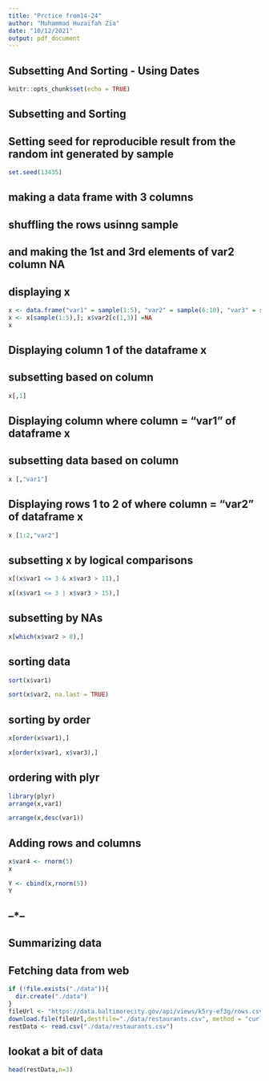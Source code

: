 ```yaml
---
title: "Prctice from14-24"
author: "Muhammad Huzaifah Zia"
date: "10/12/2021"
output: pdf_document
---
```

## Subsetting And Sorting - Using Dates
```r
knitr::opts_chunk$set(echo = TRUE)
```
## Subsetting and Sorting
## Setting seed for reproducible result from the random int generated by sample
```r
set.seed(13435)
```
## making a data frame with 3 columns 
## shuffling the rows usinng sample
## and making the 1st and 3rd elements of var2 column NA
## displaying x
```r
x <- data.frame("var1" = sample(1:5), "var2" = sample(6:10), "var3" = sample(11:15))
x <- x[sample(1:5),]; x$var2[c(1,3)] =NA
x
```
## Displaying column 1 of the dataframe x
## subsetting based on column
```r
x[,1]
```
## Displaying column where column = "var1" of dataframe x
## subsetting data based on column
```r
x [,"var1"]
```
## Displaying rows 1 to 2 of where column = "var2" of dataframe x
```r
x [1:2,"var2"]
```
## subsetting x by logical comparisons 
```r
x[(x$var1 <= 3 & x$var3 > 11),]
```

```r
x[(x$var1 <= 3 | x$var3 > 15),]
```
## subsetting by NAs
```r
x[which(x$var2 > 8),]
```
## sorting data
```r
sort(x$var1)
```

```r
sort(x$var2, na.last = TRUE)
```
## sorting by order
```r
x[order(x$var1),]
```

```r
x[order(x$var1, x$var3),]
```
## ordering with plyr
```r
library(plyr)
arrange(x,var1)
```

```r
arrange(x,desc(var1))
```
## Adding rows and columns
```r
x$var4 <- rnorm(5)
x
```

```r
Y <- cbind(x,rnorm(5))
Y
```
## --*--
## Summarizing data
## Fetching data from web
```r
if (!file.exists("./data")){
  dir.create("./data")
}
fileUrl <- "https://data.baltimorecity.gov/api/views/k5ry-ef3g/rows.csv?accessType=DOWNLOAD"
download.file(fileUrl,destfile="./data/restaurants.csv", method = "curl" )
restData <- read.csv("./data/restaurants.csv")
```
## lookat a bit of data
```r
head(restData,n=3)
```